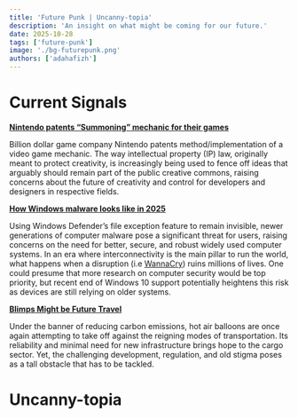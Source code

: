 ```yaml
---
title: 'Future Punk | Uncanny-topia'
description: 'An insight on what might be coming for our future.'
date: 2025-10-28
tags: ['future-punk']
image: './bg-futurepunk.png'
authors: ['adahafizh']
---
```


# Current Signals

**[Nintendo patents “Summoning” mechanic for their games](https://www.theverge.com/games/779062/nintendo-pokemon-summoning-battle-patent)**

Billion dollar game company Nintendo patents method/implementation of a video game mechanic. The way intellectual property (IP) law, originally meant to protect creativity, is increasingly being used to fence off ideas that arguably should remain part of the public creative commons, raising concerns about the future of creativity and control for developers and designers in respective fields. 

**[How Windows malware looks like in 2025](https://youtu.be/24dfe8q7Aq4?si=yG65obuHCjnpgfuj)** 

Using Windows Defender’s file exception feature to remain invisible, newer generations of computer malware pose a significant threat for users, raising concerns on the need for better, secure, and robust widely used computer systems. In an era where interconnectivity is the main pillar to run the world, what happens when a disruption (i.e [WannaCry](https://en.wikipedia.org/wiki/WannaCry_ransomware_attack)) ruins millions of lives. One could presume that more research on computer security would be top priority, but recent end of Windows 10 support potentially heightens this risk as devices are still relying on older systems. 

**[Blimps Might be Future Travel](https://youtu.be/ZjBgEkbnX2I?si=R-YdWdz6hWRvVOqJ)**

Under the banner of reducing carbon emissions, hot air balloons are once again attempting to take off against the reigning modes of transportation. Its reliability and minimal need for new infrastructure brings hope to the cargo sector. Yet, the challenging development, regulation, and old stigma poses as a tall obstacle that has to be tackled. 

# Uncanny-topia

